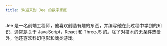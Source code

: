 ```yaml
---
title: 欢迎来到 Jee 的数字家庭
---
```


Jee 是一名前端工程师，他喜欢创造有趣的东西，并编写他在此过程中学到的知识，通常是关于 JavaScript，React 和 ThreeJS 的。除了对技术的无条件热爱外，他还喜欢科幻电影和魂类游戏。
